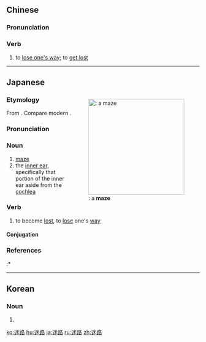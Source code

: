 ==Chinese==
{{zh-forms}}

===Pronunciation===
{{zh-pron
|m=mílù
|c=mai4 lou6
|h=pfs=mì-lu
|mn=bê-lō͘
|mc=y
|cat=v
}}

===Verb===
{{zh-verb}}

# to [[lose one's way]]; to [[get lost]]

----

==Japanese==
<div style="float:right;">
{{wikipedia|lang=ja}}
{{wikipedia|Maze}}
[[File:Longleat_maze.jpg|thumb|250px|{{lang|ja|迷路}}: a '''maze''']]
</div>
{{ja-kanjitab|めい|ろ|yomi=on}}

===Etymology===
From {{etyl|ltc|ja|sort=めいろ}} {{m|ltc|迷路|tr=*mei *lò|lit=to go astray + road, way}}. Compare modern {{etyl|zh|-}} {{zh-l|迷路|tr=mílù|to get lost}}.

===Pronunciation===
{{ja-pron|yomi=o|めいろ|acc=1|acc_ref=DJR}}

===Noun===
{{ja-noun|めいろ}}

# [[maze]]
# the [[inner ear]], specifically that portion of the inner ear aside from the [[cochlea]]

===Verb===
{{ja-verb-suru|めいろ}}

# {{lb|ja|sort=めいろ|obsolete}} to become [[lost]], to [[lose]] one's [[way]]

====Conjugation====
{{ja-suru|めいろ}}

===References===
<references/>
:* {{R:Kokugo Dai Jiten}}

----

==Korean==
{{ko-hanjatab}}

===Noun===
{{ko-noun|hj|hangeul=미로}}

# {{hanja form of|미로|labyrinth, maze}}

[[ko:迷路]]
[[hu:迷路]]
[[ja:迷路]]
[[ru:迷路]]
[[zh:迷路]]